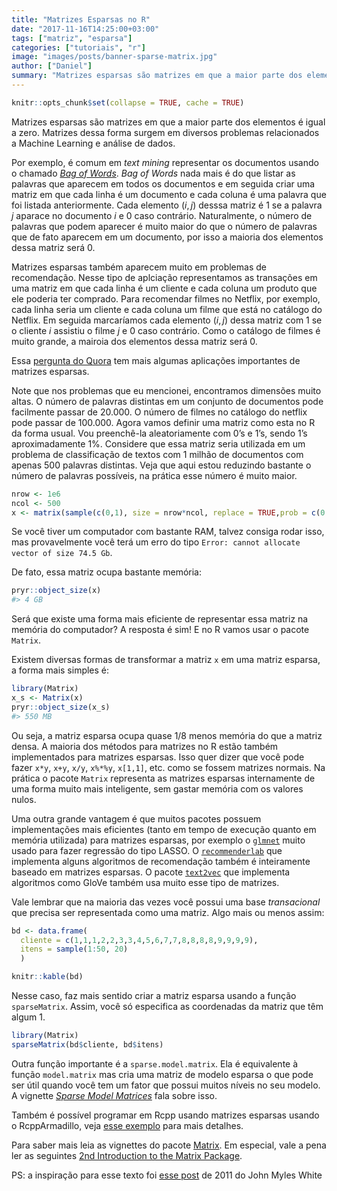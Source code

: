 ```yaml
---
title: "Matrizes Esparsas no R"
date: "2017-11-16T14:25:00+03:00"
tags: ["matriz", "esparsa"]
categories: ["tutoriais", "r"]
image: "images/posts/banner-sparse-matrix.jpg"
author: ["Daniel"]
summary: "Matrizes esparsas são matrizes em que a maior parte dos elementos é igual a zero. Existem maneiras muito eficientes de lidar com esse tipo de matrizes no R e é disso que vamos falar neste post."
---
```


```r
knitr::opts_chunk$set(collapse = TRUE, cache = TRUE)
```


Matrizes esparsas são matrizes em que a maior parte dos elementos é igual a zero.
Matrizes dessa forma surgem em diversos problemas relacionados a Machine Learning e análise de dados.

Por exemplo, é comum em *text mining* representar os documentos usando o chamado [*Bag of Words* ](https://en.wikipedia.org/wiki/Bag-of-words_model). *Bag of Words* nada mais é do que listar as palavras que aparecem em todos os documentos e em seguida criar uma matriz em que cada linha é um documento e cada coluna é uma palavra que foi listada anteriormente. Cada elemento $(i,j)$ desssa matriz é 1 se a palavra $j$ aparace no documento $i$ e 0 caso contrário. Naturalmente, o número de palavras que podem aparecer é muito maior do que o número de palavras que de fato aparecem em um documento, por isso a maioria dos elementos dessa matriz será 0.

Matrizes esparsas também aparecem muito em problemas de recomendação. Nesse tipo de aplciação representamos as transações em uma matriz em que cada linha é um cliente e cada coluna um produto que ele poderia ter comprado. Para recomendar filmes no Netflix, por exemplo, cada linha seria um cliente e cada coluna um filme que está no catálogo do Netflix. Em seguida marcaríamos cada elemento $(i,j)$ dessa matriz com 1 se o cliente $i$ assistiu o filme $j$ e 0 caso contrário. Como o catálogo de filmes é muito grande, a mairoia dos elementos dessa matriz será 0.

Essa [pergunta do Quora](https://www.quora.com/What-is-the-significance-of-sparse-matrices-What-are-some-common-applications-in-computer-science) tem mais algumas aplicações importantes de matrizes esparsas.

Note que nos problemas que eu mencionei, encontramos dimensões muito altas. O número de palavras distintas em um conjunto de documentos pode facilmente passar de 20.000. O número de filmes no catálogo do netflix pode passar de 100.000. Agora vamos definir uma matriz como esta no R da forma usual. Vou preenchê-la aleatoriamente com 0's e 1's, sendo 1's aproximadamente 1%. Considere que essa matriz seria utilizada em um problema de classificação de textos com 1 milhão de documentos com apenas 500 palavras distintas. Veja que aqui estou reduzindo bastante o número de palavras possíveis, na prática esse número é muito maior.

```r
nrow <- 1e6
ncol <- 500
x <- matrix(sample(c(0,1), size = nrow*ncol, replace = TRUE,prob = c(0.99, 0.1)), nrow = nrow, ncol = ncol)
```

Se você tiver um computador com bastante RAM, talvez consiga rodar isso, mas provavelmente você
terá um erro do tipo `Error: cannot allocate vector of size 74.5 Gb`. 

De fato, essa matriz ocupa bastante memória:

```r
pryr::object_size(x)
#> 4 GB
```

Será que existe uma forma mais eficiente de representar essa matriz na memória do computador? 
A resposta é sim! E no R vamos usar o pacote `Matrix`. 

Existem diversas formas de transformar a matriz `x` em uma matriz esparsa, a forma mais simples é:

```r
library(Matrix)
x_s <- Matrix(x)
pryr::object_size(x_s)
#> 550 MB
```

Ou seja, a matriz esparsa ocupa quase 1/8 menos memória do que a matriz densa. A maioria dos métodos 
para matrizes no R estão também implementados para matrizes esparsas. Isso quer dizer que você pode fazer 
`x*y`, `x+y`, `x/y`, `x%*%y`, `x[1,1]`, etc. como se fossem matrizes normais. Na prática o pacote `Matrix`
representa as matrizes esparsas internamente de uma forma muito mais inteligente, sem gastar memória com os valores nulos. 

Uma outra grande vantagem é que muitos pacotes possuem implementações mais eficientes (tanto em tempo de execução quanto em memória utilizada) para matrizes esparsas, 
por exemplo o [`glmnet`](https://cran.r-project.org/web/packages/glmnet/) muito usado para fazer regressão do 
tipo LASSO. O [`recommenderlab`](https://github.com/mhahsler/recommenderlab) que implementa alguns
algoritmos de recomendação também é inteiramente baseado em matrizes esparsas.
O pacote [`text2vec`](http://text2vec.org/index.html) que implementa algoritmos como GloVe também usa muito esse tipo de matrizes.

Vale lembrar que na maioria das vezes você possui uma base *transacional* que precisa ser representada como uma matriz.
Algo mais ou menos assim:

```r
bd <- data.frame(
  cliente = c(1,1,1,2,2,3,3,4,5,6,7,7,8,8,8,8,9,9,9,9),
  itens = sample(1:50, 20)
  )
```

```r
knitr::kable(bd)
```

Nesse caso, faz mais sentido criar a matriz esparsa usando a função `sparseMatrix`. Assim, você só especifica as coordenadas da matriz que têm algum 1.

```r
library(Matrix)
sparseMatrix(bd$cliente, bd$itens)
```

Outra função importante é a `sparse.model.matrix`. Ela é equivalente à função `model.matrix` mas cria uma matriz de modelo esparsa o que pode ser útil quando você tem um fator que possui muitos níveis no seu modelo. A vignette 
[*Sparse Model Matrices*](https://cran.r-project.org/web/packages/Matrix/vignettes/sparseModels.pdf) fala sobre isso.

Também é possível programar em Rcpp usando matrizes esparsas usando o RcppArmadillo, veja [esse exemplo](http://gallery.rcpp.org/articles/armadillo-sparse-matrix/) para mais detalhes.

Para saber mais leia as vignettes do pacote [Matrix](https://cran.r-project.org/web/packages/Matrix/index.html).
Em especial, vale a pena ler as seguintes [2nd Introduction to the Matrix Package](https://cran.r-project.org/web/packages/Matrix/vignettes/Intro2Matrix.pdf).

PS: a inspiração para esse texto foi [esse post](http://www.johnmyleswhite.com/notebook/2011/10/31/using-sparse-matrices-in-r/) de 2011 do John Myles White

